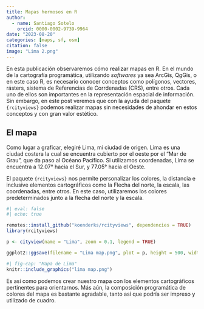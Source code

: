```yaml
---
title: Mapas hermosos en R
author:
  - name: Santiago Sotelo
    orcid: 0000-0002-9739-9964
date: "2023-08-20"
categories: [maps, sf, osm]
citation: false
image: "Lima 2.png"
---
```


En esta publicación observaremos cómo realizar mapas en R. En el mundo de la cartografía programática, utilizando *softwares* ya sea ArcGis, QgGis, o en este caso R, es necesario conocer conceptos como polígonos, vectores, rásters, sistema de Referencias de Corrdenadas (CRS), entre otros. Cada uno de ellos son importantes en la representación espacial de información. Sin embargo, en este post veremos que con la ayuda del paquete `{rcityviews}` podemos realizar mapas sin necesidades de ahondar en estos conceptos y con gran valor estético.

## El mapa

Como lugar a graficar, elegiré Lima, mi ciudad de origen. Lima es una ciudad costera la cual se encuentra cubierto por el oeste por el "Mar de Grau", que da paso al Océano Pacífico. Si utilizamos coordenadas, Lima se encuentra a 12.07° hacia el Sur, y 77.05° hacia el Oeste.

El paquete `{rcityviews}` nos permite personalizar los colores, la distancia e inclusive elementos cartográficos como la Flecha del norte, la escala, las coordenadas, entre otros. En este caso, utilizaremos los colores predeterminados junto a la flecha del norte y la escala.

```r
#| eval: false
#| echo: true

remotes::install_github("koenderks/rcityviews", dependencies = TRUE)
library(rcityviews)

p <- cityview(name = "Lima", zoom = 0.1, legend = TRUE)

ggplot2::ggsave(filename = "Lima map.png", plot = p, height = 500, width = 500, units = "mm", dpi = 100)

```

```r
#| fig-cap: "Mapa de Lima"
knitr::include_graphics("lima map.png")
```

Es así como podemos crear nuestro mapa con los elementos cartográficos pertinentes para orientarnos. Más aún, la composición programática de colores del mapa es bastante agradable, tanto así que podría ser impreso y utilizado de cuadro.
